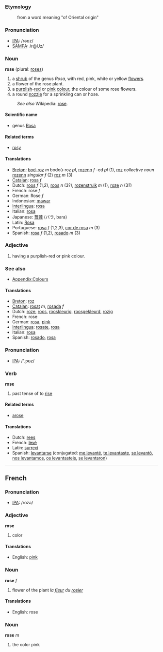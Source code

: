 ===Etymology===
:from a word meaning "of Oriental origin"

===Pronunciation===
*[[w:IPA|IPA]]: /rəʊz/
*[[w:SAMPA|SAMPA]]: /r@Uz/

===Noun===
'''rose''' (plural: [[roses]])

#a [[shrub]] of the genus ''Rosa'', with red, pink, white or yellow [[flower]]s. 
#a flower of the rose plant.
#a [[purple|purplish]]-[[red]] or [[pink]] [[color|colour]], the colour of some rose flowers.
#a round [[nozzle]] for a sprinkling can or hose.
:''See also'' Wikipedia: [[w:rose|rose]].

====Scientific name====
*genus [[Rosa]]

====Related terms====
*[[rosy]]

====Translations====
*[[Breton]]: [[bod-roz]] ''m'' bodoù-roz ''pl'', [[rozenn]] ''f'' -ed ''pl'' (1), [[roz]] ''collective noun'' [[rozenn]] ''singular f'' (2) [[roz]] ''m'' (3)
*[[Catalan]]: [[rosa]] ''f''
*Dutch: [[roos]] ''f'' (1,2), [[roos]] ''n'' (3?), [[rozenstruik]] ''m'' (1), [[roze]] ''n'' (3?)
*French: rose ''f''
*German: Rose ''f''
*Indonesian: [[mawar]]
*[[Interlingua]]: [[rosa]]
*Italian: [[rosa]]
*Japanese: [[薔薇]] (バラ, bara)
*Latin: [[Rosa]]
*Portuguese: [[rosa]] ''f'' (1,2,3), [[cor de rosa]] ''m'' (3)
*Spanish: [[rosa]] ''f'' (1,2), [[rosado]] ''m'' (3)

===Adjective===
#having a purplish-red or pink colour.

===See also===
*[[Wiktionary_Appendix:Colours|Appendix:Colours]]

====Translations====
*[[Breton]]: [[roz]]
*[[Catalan]]: [[rosat]] ''m'', [[rosada]] ''f''
*Dutch: [[roze]], [[roos]], [[rooskleurig]], [[roosgekleurd]], [[rozig]]
*French: rose
*German: [[rosa]], [[pink]]
*[[Interlingua]]: [[rosate]], [[rosa]]
*Italian: [[rosa]]
*Spanish: [[rosado]], [[rosa]]

=== Pronunciation ===
*[[w:IPA|IPA]]: /'ɻɔʊz/

=== Verb ===
'''rose'''

# past tense of to [[rise]]

====Related terms====
*[[arose]]

====Translations====
*Dutch: [[rees]]
*French: [[levé]]
*Latin: [[surrexi]]
*Spanish: [[levantarse]] (conjugated: [[me levanté]], [[te levantaste]], [[se levantó]], [[nos levantamos]], [[os levantasteis]], [[se levantaron]])

----

==French==
===Pronunciation===
*[[w:IPA|IPA]]: /rozə/

===Adjective===
'''rose'''

# color

====Translations====
*English: [[pink]]

===Noun===
'''rose''' ''f''

# flower of the plant ''la [[fleur]] du [[rosier]]''

====Translations====
*English: rose

===Noun===
'''rose''' ''m''

# the color pink